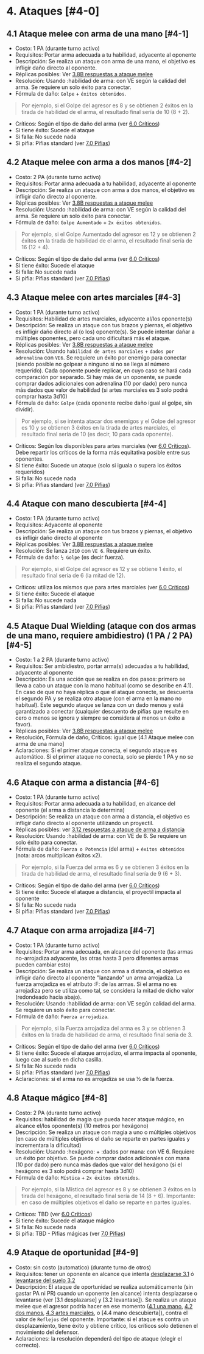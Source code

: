 # 4. Ataques [#4-0]

## 4.1 Ataque melee con arma de una mano [#4-1]

- Costo: 1 PA (durante turno activo)
- Requisitos: Portar arma adecuada a tu habilidad, adyacente al oponente
- Descripción: Se realiza un ataque con arma de una mano, el objetivo es infligir daño directo al oponente.
- Réplicas posibles: Ver [3.8B respuestas a ataque melee](/docs/ruling-combat/03#3-8-b)
- Resolución: Usando :habilidad de arma: con VE según la calidad del arma. Se requiere un solo éxito para conectar.
- Fórmula de daño: `Golpe` + `éxitos obtenidos`. 
> Por ejemplo, si el Golpe del agresor es 8 y se obtienen 2 éxitos en la tirada de habilidad de el arma, el resultado final sería de 10 (8 + 2).
- Críticos: Según el tipo de daño del arma (ver [6.0 Críticos](/docs/ruling-combat/06))
- Si tiene éxito: Sucede el ataque
- Si falla: No sucede nada
- Si pifia: Pifias standard (ver [7.0 Pifias](/docs/ruling-combat/07))

## 4.2 Ataque melee con arma a dos manos [#4-2]

- Costo: 2 PA (durante turno activo)
- Requisitos: Portar arma adecuada a tu habilidad, adyacente al oponente
- Descripción: Se realiza un ataque con arma a dos manos, el objetivo es infligir daño directo al oponente.
- Réplicas posibles: Ver [3.8B respuestas a ataque melee](/docs/ruling-combat/03#3-8-b)
- Resolución: Usando :habilidad de arma: con VE según la calidad del arma. Se requiere un solo éxito para conectar.
- Fórmula de daño: `Golpe Aumentado` + `2x éxitos obtenidos`.
> Por ejemplo, si el Golpe Aumentado del agresor es 12 y se obtienen 2 éxitos en la tirada de habilidad de el arma, el resultado final sería de 16 (12 + 4).
- Críticos: Según el tipo de daño del arma (ver [6.0 Críticos](/docs/ruling-combat/06))
- Si tiene éxito: Sucede el ataque
- Si falla: No sucede nada
- Si pifia: Pifias standard (ver [7.0 Pifias](/docs/ruling-combat/07))

## 4.3 Ataque melee con artes marciales [#4-3]

- Costo: 1 PA (durante turno activo)
- Requisitos: Habilidad de artes marciales, adyacente al/los oponente(s)
- Descripción: Se realiza un ataque con tus brazos y piernas, el objetivo es infligir daño directo al (o los) oponente(s). Se puede intentar dañar a múltiples oponentes, pero cada uno dificultará más el ataque.
- Réplicas posibles: Ver [3.8B respuestas a ataque melee](/docs/ruling-combat/03#3-8-b)
- Resolución: Usando `habilidad de artes marciales` + `dados por adrenalina` con `VE6`. Se requiere un éxito por enemigo para conectar (siendo posible no golpear a ninguno si no se llega al
  número requerido). Cada oponente puede replicar, en cuyo caso se hará cada comparación por separado. Si hay más de un oponente, se puede comprar dados adicionales con adrenalina (10 por dado) pero nunca más dados que valor de habilidad (si artes marciales es 3 solo podrá comprar hasta 3d10)
- Fórmula de daño: `Golpe` (cada oponente recibe daño igual al golpe, sin dividir). 
> Por ejemplo, si se intenta atacar dos enemigos y el Golpe del agresor es 10 y se obtienen 3 éxitos en la tirada de artes marciales, el resultado final sería de 10 (es decir, 10 para cada oponente).
- Críticos: Según los disponibles para artes marciales (ver [6.0 Críticos](/docs/ruling-combat/06)). Debe repartir los críticos de la forma más equitativa posible entre sus oponentes.
- Si tiene éxito: Sucede un ataque (solo si iguala o supera los éxitos requeridos)
- Si falla: No sucede nada
- Si pifia: Pifias standard (ver [7.0 Pifias](/docs/ruling-combat/07))

## 4.4 Ataque con mano descubierta [#4-4]

- Costo: 1 PA (durante turno activo)
- Requisitos: Adyacente al oponente
- Descripción: Se realiza un ataque con tus brazos y piernas, el objetivo es infligir daño directo al oponente
- Réplicas posibles: Ver [3.8B respuestas a ataque melee](/docs/ruling-combat/03#3-8-b)
- Resolución: Se lanza `2d10` con `VE 6`. Requiere un éxito.
- Fórmula de daño: `½ Golpe` (es decir fuerza). 
> Por ejemplo, si el Golpe del agresor es 12 y se obtiene 1 éxito, el resultado final sería de 6 (la mitad de 12).
- Críticos: utiliza los mismos que para artes marciales (ver [6.0 Críticos](/docs/ruling-combat/06))
- Si tiene éxito: Sucede el ataque
- Si falla: No sucede nada
- Si pifia: Pifias standard (ver [7.0 Pifias](/docs/ruling-combat/07))

## 4.5 Ataque Dual Wielding (ataque con dos armas de una mano, requiere ambidiestro) (1 PA / 2 PA) [#4-5]

- Costo: 1 a 2 PA (durante turno activo)
- Requisitos: Ser ambidiestro, portar arma(s) adecuadas a tu habilidad, adyacente al oponente
- Descripción: Es una acción que se realiza en dos pasos: primero se lleva a cabo un ataque con la mano habitual (como se describe en 4.1). En caso de que no haya réplica o que el ataque conecte, se descuenta el segundo PA y se realiza otro ataque (con el arma en la mano no habitual). Este segundo ataque se lanza con un dado menos y está garantizado a conectar (cualquier descuento de pifias que resulte en cero o menos se ignora y siempre se considera al menos un éxito a favor).
- Réplicas posibles: Ver [3.8B respuestas a ataque melee](/docs/ruling-combat/03#3-8-b)
- Resolución, Fórmula de daño, Críticos: igual que [4.1 Ataque melee con arma de una mano]
- Aclaraciones: Si el primer ataque conecta, el segundo ataque es automático. Si el primer ataque no conecta, solo se pierde 1 PA y no se realiza el segundo ataque.

## 4.6 Ataque con arma a distancia [#4-6]

- Costo: 1 PA (durante turno activo)
- Requisitos: Portar arma adecuada a tu habilidad, en alcance del oponente (el arma a distancia lo determina)
- Descripción: Se realiza un ataque con arma a distancia, el objetivo es infligir daño directo al oponente utilizando un proyectil.
- Réplicas posibles: ver [3.12 respuestas a ataque de arma a distancia](/docs/ruling-combat/03#3-12)
- Resolución: Usando :habilidad de arma: con VE de 6. Se requiere un solo éxito para conectar.
- Fórmula de daño: `Fuerza o Potencia` (del arma) + `éxitos obtenidos` (nota: arcos multiplican éxitos x2). 
> Por ejemplo, si la Fuerza del arma es 6 y se obtienen 3 éxitos en la tirada de habilidad de arma, el resultado final sería de 9 (6 + 3).
- Críticos: Según el tipo de daño del arma (ver [6.0 Críticos](/docs/ruling-combat/06))
- Si tiene éxito: Sucede el ataque a distancia, el proyectil impacta al oponente
- Si falla: No sucede nada
- Si pifia: Pifias standard (ver [7.0 Pifias](/docs/ruling-combat/07))

## 4.7 Ataque con arma arrojadiza [#4-7]

- Costo: 1 PA (durante turno activo)
- Requisitos: Portar arma adecuada, en alcance del oponente (las armas no-arrojadiza adyacente, las otras hasta 3 pero diferentes armas pueden cambiar esto)
- Descripción: Se realiza un ataque con arma a distancia, el objetivo es infligir daño directo al oponente "lanzando" un arma arrojadiza. La fuerza arrojadiza es el atributo :F: de las armas. Si el arma no es arrojadiza pero se utiliza como tal, se considera la mitad de dicho valor (redondeado hacia abajo).
- Resolución: Usando :habilidad de arma: con VE según calidad del arma. Se requiere un solo éxito para conectar.
- Fórmula de daño: `Fuerza arrojadiza`. 
> Por ejemplo, si la Fuerza arrojadiza del arma es 3 y se obtienen 3 éxitos en la tirada de habilidad de arma, el resultado final sería de 3.
- Críticos: Según el tipo de daño del arma (ver [6.0 Críticos](/docs/ruling-combat/06))
- Si tiene éxito: Sucede el ataque arrojadizo, el arma impacta al oponente, luego cae al suelo en dicha casilla.
- Si falla: No sucede nada
- Si pifia: Pifias standard (ver [7.0 Pifias](/docs/ruling-combat/07))
- Aclaraciones: si el arma no es arrojadiza se usa ½ de la fuerza.

## 4.8 Ataque mágico [#4-8]

- Costo: 2 PA (durante turno activo)
- Requisitos: habilidad de magia que pueda hacer ataque mágico, en alcance el/los oponente(s) (10 metros por hexágono)
- Descripción: Se realiza un ataque con magia a uno o múltiples objetivos (en caso de múltiples objetivos el daño se reparte en partes iguales y incrementara la dificultad)
- Resolución: Usando :hexágono: + :dados por mana: con VE 6. Requiere un éxito por objetivo. Se puede comprar dados adicionales con mana (10 por dado) pero nunca más dados que valor del hexágono (si el hexágono es 3 solo podrá comprar hasta 3d10)
- Fórmula de daño: `Mística` + `2x éxitos obtenidos`. 
> Por ejemplo, si la Mística del agresor es 8 y se obtienen 3 éxitos en la tirada del hexágono, el resultado final sería de 14 (8 + 6). Importante: en caso de múltiples objetivos el daño se reparte en partes iguales.
- Críticos: TBD (ver [6.0 Críticos](/docs/ruling-combat/06))
- Si tiene éxito: Sucede el ataque mágico
- Si falla: No sucede nada
- Si pifia: TBD - Pifias mágicas (ver [7.0 Pifias](/docs/ruling-combat/07))

## 4.9 Ataque de oportunidad [#4-9]

- Costo: sin costo (automatico) (durante turno de otros)
- Requisitos: tener un oponente en alcance que intenta [desplazarse 3.1](/docs/ruling-combat/03#3-1) ó [levantarse del suelo 3.2](/docs/ruling-combat/03#3-2)
- Descripción: El ataque de oportunidad se realiza automáticamente (sin gastar PA ni PR) cuando un oponente (en alcance) intenta desplazarse o levantarse (ver [3.1 desplazarse] y [3.2 levantase]). Se realiza un ataque melee que el agresor podría hacer en ese momento ([4.1 una mano](/docs/ruling-combat/04#4-1), [4.2 dos manos](/docs/ruling-combat/04#4-2), [4.3 artes marciales](/docs/ruling-combat/04#4-3), o [4.4 mano descubierta]), contra el valor de `Reflejos` del oponente. Importante: si el ataque es contra un desplazamiento, tiene éxito y obtiene crítico, los críticos solo detienen el movimiento del defensor.
- Aclaraciones: la resolución dependerá del tipo de ataque (elegir el correcto).
